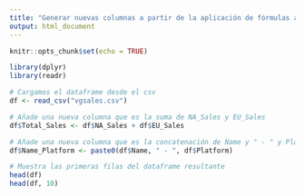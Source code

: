 ```yaml
---
title: "Generar nuevas columnas a partir de la aplicación de fórmulas a las columnas existentes"
output: html_document
---
```


```r
knitr::opts_chunk$set(echo = TRUE)
```

```r
library(dplyr)
library(readr)
```

```r
# Cargamos el dataframe desde el csv
df <- read_csv("vgsales.csv")
```

```r
# Añade una nueva columna que es la suma de NA_Sales y EU_Sales
df$Total_Sales <- df$NA_Sales + df$EU_Sales
```

```r
# Añade una nueva columna que es la concatenación de Name y " - " y Platform
df$Name_Platform <- paste0(df$Name, " - ", df$Platform)
```

```r
# Muestra las primeras filas del dataframe resultante
head(df)
head(df, 10)
```	